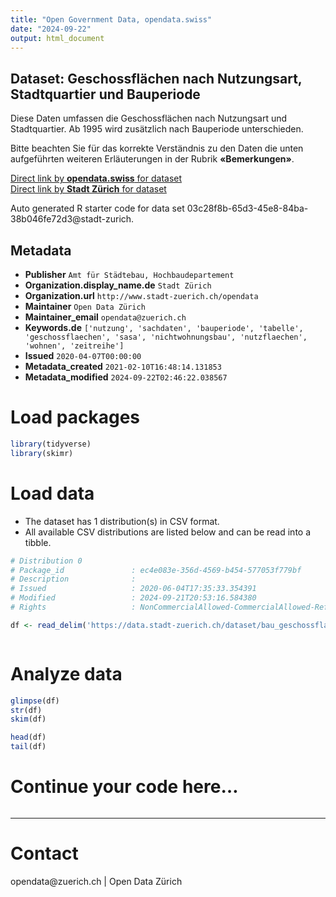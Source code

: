 ```yaml
---
title: "Open Government Data, opendata.swiss"
date: "2024-09-22"
output: html_document
---
```


## Dataset: Geschossflächen nach Nutzungsart, Stadtquartier und Bauperiode


Diese Daten umfassen die Geschossflächen nach Nutzungsart und Stadtquartier. Ab 1995 wird zusätzlich nach Bauperiode unterschieden.

Bitte beachten Sie für das korrekte Verständnis zu den Daten die unten aufgeführten weiteren Erläuterungen in der Rubrik **«Bemerkungen»**.




[Direct link by **opendata.swiss** for dataset](https://opendata.swiss/de/dataset/geschossflachen-nach-nutzungsarten-stadtquartier-und-bauperiode-seit-19701)<br>
[Direct link by **Stadt Zürich** for dataset](https://data.stadt-zuerich.ch/dataset/bau_geschossflaeche_nutzungsart_quartier_bp_seit1970_od5231)

Auto generated R starter code for data set 03c28f8b-65d3-45e8-84ba-38b046fe72d3@stadt-zurich.

## Metadata

- **Publisher** `Amt für Städtebau, Hochbaudepartement`
- **Organization.display_name.de** `Stadt Zürich`
- **Organization.url** `http://www.stadt-zuerich.ch/opendata`
- **Maintainer** `Open Data Zürich`
- **Maintainer_email** `opendata@zuerich.ch`
- **Keywords.de** `['nutzung', 'sachdaten', 'bauperiode', 'tabelle', 'geschossflaechen', 'sasa', 'nichtwohnungsbau', 'nutzflaechen', 'wohnen', 'zeitreihe']`
- **Issued** `2020-04-07T00:00:00`
- **Metadata_created** `2021-02-10T16:48:14.131853`
- **Metadata_modified** `2024-09-22T02:46:22.038567`


# Load packages

```r

library(tidyverse)
library(skimr)

```

# Load data

-   The dataset has 1 distribution(s) in CSV format.
-   All available CSV distributions are listed below and can be read into a tibble.

```r

# Distribution 0
# Package_id               : ec4e083e-356d-4569-b454-577053f779bf
# Description              : 
# Issued                   : 2020-06-04T17:35:33.354391
# Modified                 : 2024-09-21T20:53:16.584380
# Rights                   : NonCommercialAllowed-CommercialAllowed-ReferenceNotRequired

df <- read_delim('https://data.stadt-zuerich.ch/dataset/bau_geschossflaeche_nutzungsart_quartier_bp_seit1970_od5231/download/BAU523OD5231.csv')



```

# Analyze data

```r

glimpse(df)
str(df)
skim(df)

head(df)
tail(df)

```

# Continue your code here...

```r

```

------------------------------------------------------------------------

# Contact

opendata@zuerich.ch | Open Data Zürich
